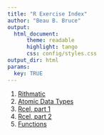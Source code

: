 ```yaml
---
title: "R Exercise Index"
author: "Beau B. Bruce"
output: 
  html_document:
      theme: readable
      highlight: tango
      css: config/styles.css
output_dir: html
params:
  key: TRUE
---
```


1. [Rithmatic](rithmatic.html)
1. [Atomic Data Types](atomic.html)
1. [Rcel, part 1](rcel1.html)
1. [Rcel, part 2](rcel2.html)
1. [Functions](function.html)